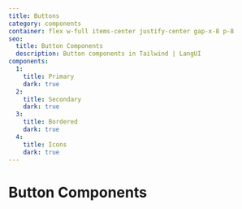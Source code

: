 ```yaml
---
title: Buttons
category: components
container: flex w-full items-center justify-center gap-x-8 p-8
seo:
  title: Button Components
  description: Button components in Tailwind | LangUI
components:
  1:
    title: Primary
    dark: true
  2:
    title: Secondary
    dark: true
  3:
    title: Bordered
    dark: true
  4:
    title: Icons
    dark: true
---
```


# Button Components

<ComponentsList
  componentsData={componentsData}
  componentContainer={componentContainer}
/>
